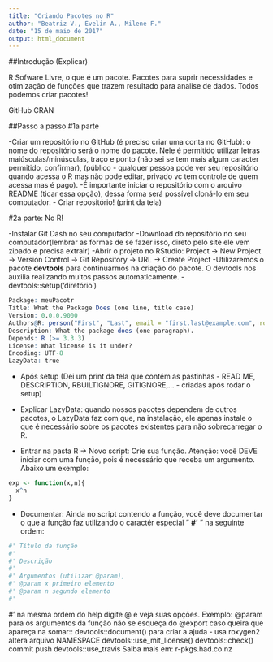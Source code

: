 ```yaml
---
title: "Criando Pacotes no R"
author: "Beatriz V., Evelin A., Milene F."
date: "15 de maio de 2017"
output: html_document
---
```


##Introdução
(Explicar)

R Sofware Livre, o que é um pacote. Pacotes para suprir necessidades e otimização de funções que trazem resultado para analise de dados. Todos podemos criar pacotes!

GitHub
CRAN

##Passo a passo
#1a parte

-Criar um repositório no GitHub (é preciso criar uma conta no GitHub): o nome do repositório será o nome do pacote. Nele é permitido utilizar letras maiúsculas/minúsculas, traço e ponto (não sei se tem mais algum caracter permitido, confirmar), (público - qualquer pessoa pode ver seu repositório quando acessa o R mas não pode editar, privado vc tem controle de quem acessa mas é pago).
-É importante iniciar o repositório com o arquivo README (ticar essa opção), dessa forma será possível cloná-lo em seu computador. 
- Criar repositório!
(print da tela)

#2a parte: No R!

-Instalar Git Dash no seu computador
-Download do repositório no seu computador(lembrar as formas de se fazer isso, direto pelo site ele vem zipado e precisa extrair)
-Abrir o projeto no RStudio: Project -> New Project -> Version Control -> Git Repository -> URL -> Create Project
-Utilizaremos o pacote **devtools** para continuarmos na criação do pacote. O devtools nos auxilia realizando muitos passos automaticamente.
- devtools::setup('diretório')

```r
Package: meuPacotr
Title: What the Package Does (one line, title case)
Version: 0.0.0.9000
Authors@R: person("First", "Last", email = "first.last@example.com", role = c("aut", "cre"))
Description: What the package does (one paragraph).
Depends: R (>= 3.3.3)
License: What license is it under?
Encoding: UTF-8
LazyData: true
```

- Após setup (Dei um print da tela que contém as pastinhas - READ ME, DESCRIPTION, RBUILTIGNORE, GITIGNORE,... - criadas após rodar o setup)

- Explicar LazyData: quando nossos pacotes dependem de outros pacotes, o LazyData faz com que, na instalação, ele apenas instale o que é necessário sobre os pacotes existentes para não sobrecarregar o R.

- Entrar na pasta R -> Novo script: Crie sua função.
Atenção: você DEVE iniciar com uma função, pois é necessário que receba um argumento. Abaixo um exemplo:

```r
exp <- function(x,n){
  x^n
}
```

- Documentar: 
Ainda no script contendo a função, você deve documentar o que a função faz utilizando o caractér especial " **#'** " na seguinte ordem:

```r
#' Título da função
#'
#' Descrição
#'
#' Argumentos (utilizar @param),
#' @param x primeiro elemento
#' @param n segundo elemento
#'


```




#' na mesma ordem do help
digite @ e veja suas opções. Exemplo: @param para os argumentos da função
não se esqueça do @export caso queira que apareça na somar::
devtools::document() para criar a ajuda - usa roxygen2 altera arquivo NAMESPACE
devtools::use_mit_license()
devtools::check()
commit
push
devtools::use_travis
Saiba mais em: r-pkgs.had.co.nz